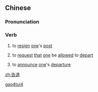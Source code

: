 ==Chinese==
{{zh-forms}}

===Pronunciation===
{{zh-pron
|m=gàotuì
|c=gou3 teoi3
|mn=qz:kò͘-thòe/tw,xm,zz:kò-thòe
|cat=v
}}

===Verb===
{{zh-verb}}

# {{lb|zh|literary}} to [[resign]] [[one]]'s [[post]]
# {{lb|zh|literary}} to [[request]] [[that]] [[one]] be [[allowed]] to [[depart]]
# {{lb|zh|literary}} to [[announce]] [[one]]'s [[departure]]

[[Category:Mandarin literary terms|gao4tui4]]

[[zh:告退]]